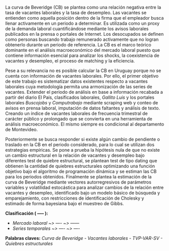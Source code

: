 \par La curva de Beveridge (CB) se plantea como una relación negativa entre la tasa de vacantes laborales y la tasa de desempleo. Las vacantes se entienden como aquella posición dentro de la firma que el empleador busca llenar activamente en un periodo a determinar. Es utilizada como un proxy de la demanda laboral cuantificándose mediante los avisos laborales publicados en la prensa o portales de Internet. Los desocupados se definen como personas buscando trabajo remunerado activamente que no logran obtenerlo durante un periodo de referencia. La CB es el marco teórico dominante en el análisis macroeconómico del mercado laboral puesto que contiene información esencial para analizar los shocks, la coexistencia de vacantes y desempleo, el proceso de matching y la eficiencia.

\par Pese a su relevancia no es posible calcular la CB en Uruguay porque no se cuenta con información de vacantes laborales. Por ello, el primer objetivo de este trabajo es sistematizar datos existentes respecto a vacantes laborales cuya metodología permita una armonización de las series de vacantes. Extender el periodo de análisis en base a información recabada a partir del diario El País, clasificados laborales, _Gallito Luis_ y los portales laborales _Buscojobs_ y _Computrabajo_ mediante scraping web y conteo de avisos en prensa laboral, imputación de datos faltantes y análisis de texto. Creando un índice de vacantes laborales de frecuencia trimestral de carácter público y prolongado que se convierta en una herramienta de análisis macroeconómico. El mismo siempre es condicional al departamento de Montevideo.

\par Posteriormente se busca responder si existe algún cambio de pendiente o traslado en la CB en el periodo considerado, para lo cual se utilizan dos estrategias empíricas. Se pone a prueba la hipótesis nula de que no existe un cambio estructural en la relación de vacantes y desempleo bajo diferentes test de quiebre estructural, se plantean test de tipo dating que obtienen la cantidad de quiebres estructurales optimizando una función objetivo bajo el algoritmo de programación dinámica y se estiman las CB para los periodos obtenidos. Finalmente se plantea la estimación de la curva de Beveridge mediante vectores autorregresivos de parámetros variables y volatilidad estocástica para analizar cambios de la relación entre vacantes y desempleo, identificado bajo un modelo básico de búsqueda y emparejamiento, con restricciones de identificación de Cholesky y estimado de forma bayesiana bajo el muestreo de Gibbs.

**Clasificación ( ----- ):**

  * _Mercado laboral ~> ---- ~> ------_
  * _Series temporales ~> ---- ~> ----_

**Palabras claves:** _Curva de Beveridge - Vacantes laborales - TVP-VAR-SV - Quiebres estructurales_
